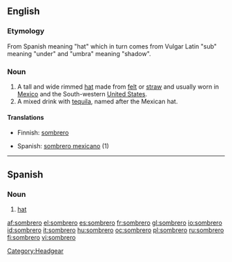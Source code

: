 ==English==

===Etymology===
From Spanish meaning "hat" which in turn comes from Vulgar Latin "sub" meaning "under" and "umbra" meaning "shadow".

===Noun===
{{en-noun}}

# A tall and wide rimmed [[hat]] made from [[felt]] or [[straw]] and usually worn in [[Mexico]] and the South-western [[United States]].
# A mixed drink with [[tequila]], named after the Mexican hat.

====Translations====
{{trans-top|hat}}
*Finnish: [[#Finnish|sombrero]]
{{trans-mid}}
*Spanish: [[sombrero mexicano]] (1)
{{trans-bottom}}

{{trans-top|drink}}
{{trans-mid}}
{{trans-bottom}}

[[Category:Headgear]]

----

==Spanish==

===Noun===
{{es-noun-m|pl=sombreros}}

# [[hat]]

[[af:sombrero]]
[[el:sombrero]]
[[es:sombrero]]
[[fr:sombrero]]
[[gl:sombrero]]
[[io:sombrero]]
[[id:sombrero]]
[[it:sombrero]]
[[hu:sombrero]]
[[oc:sombrero]]
[[pl:sombrero]]
[[ru:sombrero]]
[[fi:sombrero]]
[[vi:sombrero]]